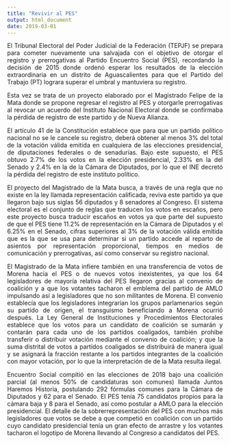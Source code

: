 ```yaml
---
title: "Revivir al PES"
output: html_document
date: 2019-03-01
---
```

<style>
body {
text-align: justify}
</style>

El Tribunal Electoral del Poder Judicial de la Federación (TEPJF) se prepara para cometer nuevamente una salvajada con el objetivo de otorgar el registro y prerrogativas al Partido Encuentro Social (PES), recordando la decisión de 2015 donde ordenó esperar los resultados de la elección extraordinaria en un distrito de Aguascalientes para que el Partido del Trabajo (PT) lograra superar el umbral y mantuviera su registro. 

Esta vez se trata de un proyecto elaborado por el Magistrado Felipe de la Mata donde se propone regresar el registro al PES y otorgarle prerrogativas al revocar un acuerdo del Instituto Nacional Electoral donde se confirmaba la pérdida de registro de este partido y de Nueva Alianza. 

El artículo 41 de la Constitución establece que para que un partido político nacional no se le cancele su registro, deberá obtener al menos 3% del total de la votación válida emitida en cualquiera de las elecciones presidencial, de diputaciones federales o de senadurías. Bajo este supuesto, el PES obtuvo 2.7% de los votos en la elección presidencial, 2.33% en la del Senado y 2.4% en la de la Cámara de Diputados, por lo que el INE decretó la pérdida del registro de este instituto político.

El proyecto del Magistrado de la Mata busca, a través de una regla que no existe en la ley llamada representación calificada, reviva este partido ya que llegaron bajo sus siglas 56 diputados y 8 senadores al Congreso. El sistema electoral es el conjunto de reglas que traducen los votos en escaños, pero este proyecto busca traducir escaños en votos ya que parte del supuesto de que el PES tiene 11.2% de representación en la Cámara de Diputados y el 6.25% en el Senado, cifras superiores al 3% de la votación válida emitida que es la que se usa para determinar si un partido accede al reparto de asientos por representación proporcional, tiempos en medios de comunicación y prerrogativas, así como conservar su registro nacional. 

El Magistrado de la Mata infiere también en una transferencia de votos de Morena hacia el PES o de nuevos votos inexistentes, ya que los 64 legisladores de mayoría relativa del PES llegaron gracias al convenio de coalición y a que los votantes tacharon el emblema del partido de AMLO impulsando así a legisladores que no son militantes de Morena. El convenio establecía que los legisladores integrarían los grupos parlamenarios según su partido de origen, el transguismo beneficiando a Morena ocurrió después. La Ley General de Instituciones y Procedimientos Electorales establece que los votos para un candidato de coalición se sumarán y contarán para cada uno de los partidos coaligados, también prohibe transferir o distribuir votación mediante el convenio de coalición; y que la suma distrital de votos a partidos coaligados se distribuirá de manera igual y se asignará la fracción restante a los partidos integrantes de la coalición con mayor votación, por lo que la interpretación de de la Mata resulta ilegal. 

Encuentro Social compitió en las elecciones de 2018 bajo una coalición parcial (al menos 50% de candidaturas son comunes) llamada Juntos Haremos Historia, postulando 292 fórmulas comunes para la Cámara de Diputados y 62 para el Senado. El PES tenía 75 candidatos propios para la cámara baja y 8 para el Senado, así como postular a AMLO para la elección presidencial. El detalle de la sobrerrepresentación del PES con muchos más legisladores que votos se debe a que competió en coalición con un partido cuyo candidato presidencial tenía un gran efecto de arrastre y los votantes tacharon el logotipo de Morena llevando al Congreso a candidatos del PES. 
